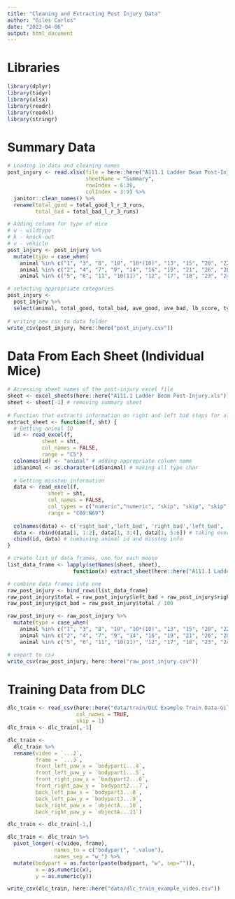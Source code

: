 ```yaml
---
title: "Cleaning and Extracting Post Injury Data"
author: "Giles Carlos"
date: "2023-04-06"
output: html_document
---
```


# Libraries

```r
library(dplyr)
library(tidyr)
library(xlsx)
library(readr)
library(readxl)
library(stringr)
```

# Summary Data

```r
# Loading in data and cleaning names
post_injury <- read.xlsx(file = here::here("A111.1 Ladder Beam Post-Injury.xls"), 
                         sheetName = "Summary", 
                         rowIndex = 6:36, 
                         colIndex = 3:9) %>% 
  janitor::clean_names() %>% 
  rename(total_good = total_good_l_r_3_runs,
         total_bad = total_bad_l_r_3_runs)

# Adding column for type of mice
# w - wildtype
# k - knock-out
# v - vehicle
post_injury <- post_injury %>% 
  mutate(type = case_when(
    animal %in% c("1", "3", "8", "10", "10*(10)", "13", "15", "20", "22", "25", "27", "31", "32") ~ "w",
    animal %in% c("2", "4", "7", "9", "14", "16", "19", "21", "26", "28") ~ "k",
    animal %in% c("5", "6", "11", "10(11)", "12", "17", "18", "23", "24", "29", "30") ~ "v"))

# selecting appropriate categories
post_injury <- 
  post_injury %>% 
  select(animal, total_good, total_bad, ave_good, ave_bad, lb_score, type)
  
# writing new csv to data folder
write_csv(post_injury, here::here("post_injury.csv"))
```

# Data From Each Sheet (Individual Mice)

```r
# Accessing sheet names of the post-injury excel file
sheet <- excel_sheets(here::here("A111.1 Ladder Beam Post-Injury.xls"))
sheet <- sheet[-1] # removing summary sheet
  
# Function that extracts information on right and left bad steps for all three trials for all mice
extract_sheet <- function(f, sht) {
  # Getting animal ID
  id <- read_excel(f, 
           sheet = sht,
           col_names = FALSE,
           range = "C5")
  colnames(id) <- "animal" # adding appropriate column name
  id$animal <- as.character(id$animal) # making all type char
  
  # Getting misstep information
  data <- read_excel(f, 
             sheet = sht,
             col_names = FALSE,
             col_types = c("numeric","numeric", "skip", "skip", "skip", "numeric","numeric", "skip", "skip", "skip", "numeric","numeric"),
             range = "C69:N69")
  
  colnames(data) <- c('right_bad','left_bad', 'right_bad','left_bad', 'right_bad','left_bad') # renaming columns
  data <- rbind(data[1, 1:2], data[1, 3:4], data[1, 5:6]) # taking every two columns and appending them as rows
  cbind(id, data) # combining animal id and misstep info
}

# create list of data frames, one for each mouse
list_data_frame <- lapply(setNames(sheet, sheet), 
                     function(x) extract_sheet(here::here("A111.1 Ladder Beam Post-Injury.xls"), sht = x))

# combine data frames into one
raw_post_injury <- bind_rows(list_data_frame)
raw_post_injury$total = raw_post_injury$left_bad + raw_post_injury$right_bad
raw_post_injury$pct_bad = raw_post_injury$total / 100

raw_post_injury <- raw_post_injury %>% 
  mutate(type = case_when(
    animal %in% c("1", "3", "8", "10", "10*(10)", "13", "15", "20", "22", "25", "27", "31", "32") ~ "w",
    animal %in% c("2", "4", "7", "9", "14", "16", "19", "21", "26", "28") ~ "k",
    animal %in% c("5", "6", "11", "10(11)", "12", "17", "18", "23", "24", "29", "30") ~ "v"))

# export to csv
write_csv(raw_post_injury, here::here("raw_post_injury.csv"))
```

# Training Data from DLC

```r
dlc_train <- read_csv(here::here("data/train/DLC Example Train Data-Giles-2023-04-26/labeled-data/MVI_8324/CollectedData_Giles.csv"),
                      col_names = TRUE,
                      skip = 1) 
dlc_train <- dlc_train[,-1]

dlc_train <- 
  dlc_train %>% 
  rename(video = `...2`,
         frame = `...3`,
         front_left_paw_x = `bodypart1...4`,
         front_left_paw_y = `bodypart1...5`,
         front_right_paw_x = `bodypart2...6`,
         front_right_paw_y = `bodypart2...7`,
         back_left_paw_x = `bodypart3...8`,
         back_left_paw_y = `bodypart3...9`,
         back_right_paw_x = `objectA...10`,
         back_right_paw_y = `objectA...11`) 

dlc_train <- dlc_train[-1,]

dlc_train <- dlc_train %>% 
  pivot_longer(-c(video, frame), 
               names_to = c("bodypart", ".value"),
               names_sep = "w_") %>% 
  mutate(bodypart = as.factor(paste(bodypart, "w", sep="")),
         x = as.numeric(x),
         y = as.numeric(y)) 

write_csv(dlc_train, here::here("data/dlc_train_example_video.csv"))
```






